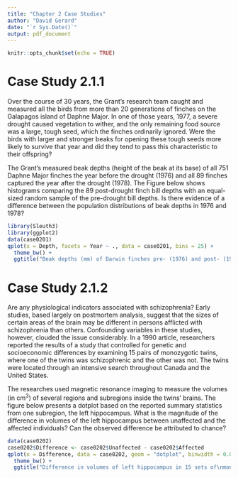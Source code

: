 ```yaml
---
title: "Chapter 2 Case Studies"
author: "David Gerard"
date: "`r Sys.Date()`"
output: pdf_document
---
```


```r
knitr::opts_chunk$set(echo = TRUE)
```

# Case Study 2.1.1

Over the course of 30  years, the Grant's research team caught and measured all the birds from more than 20 generations of finches on the Galapagos island of Daphne Major. In one of those years, 1977, a severe drought caused vegetation to wither, and the only remaining food source was a large, tough seed, which the finches ordinarily ignored. Were the birds with larger and stronger beaks for opening these tough seeds more likely to survive that year and did they tend to pass this characteristic to their offspring?

The Grant's measured beak depths (height of the beak at its base) of all 751 Daphne Major finches the year before the drought (1976) and all 89 finches captured the year after the drought (1978). The Figure below shows histograms comparing the 89 post-drought finch bill depths with an equal-sized random sample of the pre-drought bill depths. Is there evidence of a difference between the population distributions of beak depths in 1976 and 1978?

```r
library(Sleuth3)
library(ggplot2)
data(case0201)
qplot(x = Depth, facets = Year ~ ., data = case0201, bins = 25) +
  theme_bw() +
  ggtitle("Beak depths (mm) of Darwin finches pre- (1976) and post- (1978) drought.")
```


# Case Study 2.1.2

Are any physiological indicators associated with schizophrenia? Early 
studies, based largely on postmortem analysis, suggest that the
sizes of certain areas of the brain may be different in persons afflicted with schizophrenia than others. Confounding variables in these studies, however, clouded the issue considerably. In a 1990 article, researchers reported the results of a study that controlled for genetic and socioeconomic differences by examining 15 pairs of monozygotic twins, where one of the twins was schizophrenic and the other was not. The twins were located through an intensive search throughout Canada and the United States.

The researches used magnetic resonance imaging to measure the volumes (in cm$^3$) of several regions and subregions inside the twins' brains. The figure below presents a dotplot based on the reported summary statistics from one subregion, the left hippocampus. What is the magnitude of the difference in volumes of the left hippocampus between unaffected and the affected individuals? Can the observed difference be attributed to chance?

```r
data(case0202)
case0202$Difference <- case0202$Unaffected - case0202$Affected
qplot(x = Difference, data = case0202, geom = "dotplot", binwidth = 0.05) +
  theme_bw() +
  ggtitle("Difference in volumes of left hippocampus in 15 sets of\nmonozygotic twins where one twin is affected by schizophrenia")
```






